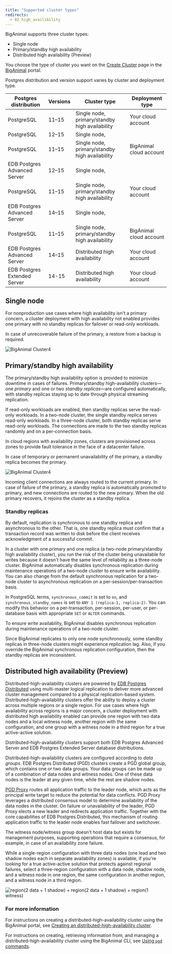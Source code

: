 ```yaml
---
title: "Supported cluster types"
redirects:
  - 02_high_availibility
---
```


BigAnimal supports three cluster types: 
- Single node
- Primary/standby high availability
- Distributed high availability (Preview)

You choose the type of cluster you want on the [Create Cluster](https://portal.biganimal.com/create-cluster) page in the [BigAnimal](https://portal.biganimal.com) portal.  

Postgres distribution and version support varies by cluster and deployment type.

|    Postgres distribution     | Versions |          Cluster type          |     Deployment type     |
| ---------------------------- | -------- | ------------------------------ | ----------------------- |
| PostgreSQL                   | 11–15    | Single node, primary/standby high availability | Your cloud account  |
| PostgreSQL                   | 12–15    | Single node, 
| PostgreSQL                   | 11–15    | Single node, primary/standby high availability | BigAnimal cloud account  |
| EDB Postgres Advanced Server | 12–15    | Single node, 
| PostgreSQL                   | 11–15    | Single node, primary/standby high availability | Your cloud account  |
| EDB Postgres Advanced Server | 14–15    | Single node, 
| PostgreSQL                   | 11–15    | Single node, primary/standby high availability | BigAnimal cloud account |
| EDB Postgres Advanced Server | 14–15    | Distributed high availability      | Your cloud account  |
| EDB Postgres Extended Server | 14-15    | Distributed high availability      | Your cloud account  |

## Single node

For nonproduction use cases where high availability isn't a primary concern, a cluster deployment with high availability not enabled provides one primary with no standby replicas for failover or read-only workloads. 

In case of unrecoverable failure of the primary, a restore from a backup is required. 

![BigAnimal Cluster4](images/single-node.png)

## Primary/standby high availability

The primary/standby high availability option is provided to minimize downtime in cases of failures. Primary/standby high-availability clusters&mdash;one *primary* and one or two *standby replicas*&mdash;are configured automatically, with standby replicas staying up to date through physical streaming replication. 

If read-only workloads are enabled, then standby replicas serve the read-only workloads. In a two-node cluster, the single standby replica serves read-only workloads. In a three-node cluster, both standby replicas serve read-only workloads. The connections are made to the two standby replicas randomly and on a per-connection basis. 

In cloud regions with availability zones, clusters are provisioned across zones to provide fault tolerance in the face of a datacenter failure.

In case of temporary or permanent unavailability of the primary, a standby replica becomes the primary.

![BigAnimal Cluster4](images/high-availability.png)

Incoming client connections are always routed to the current primary. In case of failure of the primary, a standby replica is automatically promoted to primary, and new connections are routed to the new primary. When the old primary recovers, it rejoins the cluster as a standby replica.

### Standby replicas

By default, replication is synchronous to one standby replica and asynchronous to the other. That is, one standby replica must confirm that a transaction record was written to disk before the client receives acknowledgment of a successful commit. 

In a cluster with one primary and one replica (a two-node primary/standby high availability cluster), you run the risk of the cluster being unavailable for writes because it doesn't have the same level of reliability as a three-node cluster. BigAnimal automatically disables synchronous replication during maintenance operations of a two-node cluster to ensure write availability. You can also change from the default synchronous replication for a two-node cluster to asynchronous replication on a per-session/per-transaction basis.

In PostgreSQL terms, `synchronous_commit` is set to `on`, and `synchronous_standby_names` is set to `ANY 1 (replica-1, replica-2)`. You can modify this behavior on a per-transaction, per-session, per-user, or per-database basis with appropriate `SET` or `ALTER` commands. 

To ensure write availability, BigAnimal disables synchronous replication during maintenance operations of a two-node cluster.

Since BigAnimal replicates to only one node synchronously, some standby replicas in three-node clusters might experience replication lag. Also, if you override the BigAnimal synchronous replication configuration, then the standby replicas are inconsistent. 

## Distributed high availability (Preview)

Distributed-high-availability clusters are powered by [EDB Postgres Distributed](/pgd/latest/) using multi-master logical replication to deliver more advanced cluster management compared to a physical replication-based system. Distributed-high-availability clusters offer the ability to deploy a cluster across multiple regions or a single region. For use cases where high availability across regions is a major concern, a cluster deployment with distributed high availability enabled can provide one region with two data nodes and a local witness node, another region with the same configuration, and one group with a witness node in a third region for a true active-active solution. 

Distributed-high-availability clusters support both EDB Postgres Advanced Server and EDB Postgres Extended Server database distributions. 

Distributed-high-availability clusters are configured according to *data groups*. EDB Postgres Distributed (PGD) clusters create a PGD global group, which contains one or two data groups. Your data groups can be made up of a combination of data nodes and witness nodes. One of these data nodes is the leader at any given time, while the rest are shadow nodes. 

[PGD Proxy](/pgd/latest/routing/proxy) routes all application traffic to the leader node, which acts as the principal write target to reduce the potential for data conflicts. PGD Proxy leverages a distributed consensus model to determine availability of the data nodes in the cluster. On failure or unavailability of the leader, PGD Proxy elects a new leader and redirects application traffic. Together with the core capabilities of EDB Postgres Distributed, this mechanism of routing application traffic to the leader node enables fast failover and switchover.

The witness node/witness group doesn't host data but exists for management purposes, supporting operations that require a consensus, for example, in case of an availability zone failure. 

While a single-region configuration with three data nodes (one lead and two shadow nodes each in separate availability zones) is available, if you're looking for a true active-active solution that protects against regional failures, select a three-region configuration with a data node, shadow node, and a witness node in one region, the same configuration in another region, and a witness node in a third region. 

   ![region(2 data + 1 shadow) + region(2 data + 1 shadow) + region(1 witness)](images/Multi-Region-3Nodes.png)

### For more information

For instructions on creating a distributed-high-availability cluster using the BigAnimal portal, see [Creating an distributed-high-availability cluster](../getting_started/creating_a_cluster/creating_an_eha_cluster/).

For instructions on creating, retrieving information from, and managing a distributed-high-availability cluster using the BigAnimal CLI, see [Using `pgd` commands](/biganimal/latest/reference/cli/managing_clusters/#using-pgd-commands).
